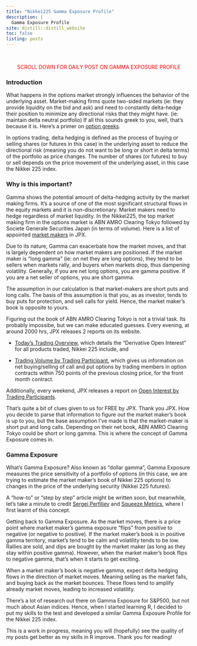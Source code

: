```yaml
---
title: "Nikkei225 Gamma Exposure Profile"
description: |
  Gamma Exposure Profile
site: distill::distill_website
toc: false
listing: posts
---
```

<br>

<center><FONT COLOR="#ff0000">SCROLL DOWN FOR DAILY POST ON GAMMA EXPOSURE PROFILE</FONT></center>


### Introduction

What happens in the options market strongly influences the behavior of the underlying asset. Market-making firms quote two-sided markets (ie: they provide liquidity on the bid and ask) and need to constantly delta-hedge their position to minimize any directional risks that they might have. (ie: maintain delta neutral portfolio) If all this sounds greek to you, well, that's because it is. Here's a primer on [option greeks](https://www.investopedia.com/trading/getting-to-know-the-greeks/#:~:text=Option%20Greeks%20are%20financial%20metrics,price%20of%20the%20underlying%20asset.).

In options trading, delta hedging is defined as the process of buying or selling shares (or futures in this case) in the underlying asset to reduce the directional risk (meaning you do not want to be long or short in delta terms) of the portfolio as price changes. The number of shares (or futures) to buy or sell depends on the price movement of the underlying asset, in this case the Nikkei 225 index.

### Why is this important?

Gamma shows the potential amount of delta-hedging activity by the market making firms. It's a source of one of the most significant structural flows in the equity markets and it is non-discretionary. Market makers need to hedge regardless of market liquidity. In the Nikkei225, the top market making firm in the options market is ABN AMRO Clearing Tokyo followed by Societe Generale Securities Japan (in terms of volume). Here is a list of appointed [market makers](https://www.jpx.co.jp/english/derivatives/rules/market-maker/tvdivq0000003l9t-att/b5b4pj0000015gia.pdf) in JPX.

Due to its nature, Gamma can exacerbate how the market moves, and that is largely dependent on how market makers are positioned. If the market maker is "long gamma" (ie: on net they are long options), they tend to be sellers when markets rally, and buyers when markets drop, thus dampening volatility. Generally, if you are net long options, you are gamma positive. If you are a net seller of options, you are short gamma.

The assumption in our calculation is that market-makers are short puts and long calls. The basis of this assumption is that you, as as investor, tends to buy puts for protection, and sell calls for yield. Hence, the market maker's book is opposite to yours.

Figuring out the book of ABN AMRO Clearing Tokyo is not a trivial task. Its probably impossibe, but we can make educated guesses. Every evening, at around 2000 hrs, JPX releases 2 reports on its website.

-   [Today's Trading Overview](https://www.jpx.co.jp/english/markets/derivatives/trading-volume/index.html), which details the "Derivative Open Interest" for all products traded, Nikkei 225 include, and

- [Trading Volume by Trading Participant](https://www.jpx.co.jp/english/markets/derivatives/participant-volume/index.html), which gives us information on net buying/selling of call and put options by trading members in option contracts within 750 points of the previous closing price, for the front month contract.

Additionally, every weekend, JPX releases a report on [Open Interest by Trading Participants](https://www.jpx.co.jp/english/markets/derivatives/open-interest/index.html).

That's quite a bit of clues given to us for FREE by JPX. Thank you JPX. How you decide to parse that information to figure out the market maker's book is up to you, but the base assumption I've made is that the market-maker is short put and long calls. Depending on their net book, ABN AMRO Clearing Tokyo could be short or long gamma. This is where the concept of Gamma Exposure comes in. 

### Gamma Exposure

What's Gamma Exposure? Also known as "dollar gamma", Gamma Exposure measures the price sensitivity of a portfolio of options (in this case, we are trying to estimate the market maker's book of Nikkei 225 options) to changes in the price of the underlying security (Nikkei 225 futures).

A "how-to" or "step by step" article might be written soon, but meanwhile, let's take a minute to credit [Sergei Perfiliev](https://perfiliev.co.uk/market-commentary/how-to-calculate-gamma-exposure-and-zero-gamma-level/) and [Squeeze Metrics](https://squeezemetrics.com/monitor/dix#gex), where I first learnt of this concept.

Getting back to Gamma Exposure. As the market moves, there is a price point where market maker's gamma exposure "flips" from positive to negative (or negative to positive). If the market maker's book is in positive gamma territory, market's tend to be calm and volatility tends to be low. Rallies are sold, and dips are bought by the market maker (as long as they stay within positive gamma). However, when the market maker's book flips to negative gamma, that's when it starts to get exciting.

When a market maker's book is negative gamma, expect delta hedging flows in the direction of market moves. Meaning selling as the market falls, and buying back as the market bounces. These flows tend to amplify already market moves, leading to increased volatility.

There's a lot of research out there on Gamma Exposure for S&P500, but not much about Asian indices. Hence, when I started learning R, I decided to put my skills to the test and developed a similar Gamma Exposure Profile for the Nikkei 225 index.

This is a work in progress, meaning you will (hopefully) see the quality of my posts get better as my skills in R improve. Thank you for reading!

